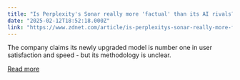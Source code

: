 ```yaml
---
title: "Is Perplexity's Sonar really more 'factual' than its AI rivals? See for yourself"
date: "2025-02-12T18:52:18.000Z"
link: "https://www.zdnet.com/article/is-perplexitys-sonar-really-more-factual-than-its-ai-rivals-see-for-yourself/"
---
```


The company claims its newly upgraded model is number one in user satisfaction and speed - but its methodology is unclear.

[Read more](https://www.zdnet.com/article/is-perplexitys-sonar-really-more-factual-than-its-ai-rivals-see-for-yourself/)
